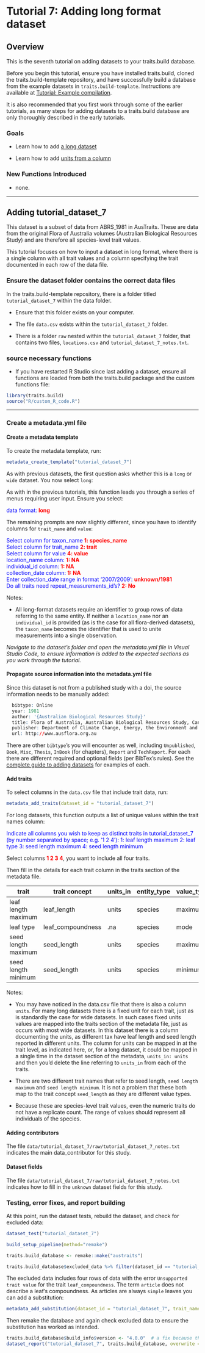 # Tutorial 7: Adding long format dataset

## Overview

This is the seventh tutorial on adding datasets to your traits.build database.

Before you begin this tutorial, ensure you have installed traits.build, cloned the traits.build-template repository, and have successfully build a database from the example datasets in `traits.build-template`. Instructions are available at [Tutorial: Example compilation](tutorial_compilation.html).\

It is also recommended that you first work through some of the earlier tutorials, as many steps for adding datasets to a traits.build database are only thoroughly described in the early tutorials.

### Goals

-   Learn how to add [a long dataset](#long_dataset) 

-   Learn how to add [units from a column](#units_column) 

### New Functions Introduced

-   none.

------------------------------------------------------------------------

## Adding tutorial_dataset_7

This dataset is a subset of data from ABRS_1981 in AusTraits. These are data from the original Flora of Australia volumes (Australian Biological Resources Study) and are therefore all species-level trait values.

This tutorial focuses on how to input a dataset in long format, where there is a single column with all trait values and a column specifying the trait documented in each row of the data file. 

### Ensure the dataset folder contains the correct data files

In the traits.build-template repository, there is a folder titled `tutorial_dataset_7` within the data folder. 

-   Ensure that this folder exists on your computer. 

-   The file `data.csv` exists within the `tutorial_dataset_7` folder. 

-   There is a folder `raw` nested within the `tutorial_dataset_7` folder, that contains two files, `locations.csv` and `tutorial_dataset_7_notes.txt`. 

### source necessary functions

-   If you have restarted R Studio since last adding a dataset, ensure all functions are loaded from both the traits.build package and the custom functions file:

```r
library(traits.build)
source("R/custom_R_code.R")
```

------------------------------------------------------------------------

### Create a metadata.yml file

#### **Create a metadata template** {#long_dataset}

To create the metadata template, run:

```r
metadata_create_template("tutorial_dataset_7")
```

As with previous datasets, the first question asks whether this is a `long` or `wide` dataset. You now select `long`:

As with in the previous tutorials, this function leads you through a series of menus requiring user input. Ensure you select:

[data format:]{style="color:blue;"} [**long**]{style="color:red;"}\

The remaining prompts are now slightly different, since you have to identify columns for `trait_name` and `value`:

[Select column for taxon_name]{style="color:blue;"} [**1: species_name**]{style="color:red;"}\
[Select column for trait_name]{style="color:blue;"} [**2: trait**]{style="color:red;"}\
[Select column for value]{style="color:blue;"} [**4: value**]{style="color:red;"}\
[location_name column:]{style="color:blue;"} [**1: NA**]{style="color:red;"}\
[individual_id column:]{style="color:blue;"} [**1: NA**]{style="color:red;"}\
[collection_date column:]{style="color:blue;"} [**1: NA**]{style="color:red;"}\
[Enter collection_date range in format '2007/2009':]{style="color:blue;"} [**unknown/1981**]{style="color:red;"}\
[Do all traits need repeat_measurements_id's?]{style="color:blue;"} [**2: No**]{style="color:red;"}\

Notes: 

-   All long-format datasets require an identifier to group rows of data referring to the same entity. If neither a `location_name` nor an `individual_id` is provided (as is the case for all flora-derived datasets), the `taxon_name` becomes the identifier that is used to unite measurements into a single observation.

*Navigate to the dataset's folder and open the metadata.yml file in Visual Studio Code, to ensure information is added to the expected sections as you work through the tutorial.*

#### **Propagate source information into the metadata.yml file**

Since this dataset is not from a published study with a doi, the source information needs to be manually added:\

```r
  bibtype: Online
  year: 1981
  author: '{Australian Biological Resources Study}'
  title: Flora of Australia, Australian Biological Resources Study, Canberra.
  publisher: Department of Climate Change, Energy, the Environment and Water, Canberra.
  url: http://www.ausflora.org.au
```

There are other `bibtype`'s you will encounter as well, including `Unpublished`, `Book`, `Misc`, `Thesis`, `InBook` (for chapters), `Report` and `TechReport`. For each there are different required and optional fields (per BibTex's rules). See the [complete guide to adding datasets](adding_data.html) for examples of each.

#### **Add traits** {#units_column}

To select columns in the `data.csv` file that include trait data, run:

```r
metadata_add_traits(dataset_id = "tutorial_dataset_7")
```

For long datasets, this function outputs a list of unique values within the trait names column:

[Indicate all columns you wish to keep as distinct traits in tutorial_dataset_7 (by number separated by space; e.g. '1 2 4'):]{style="color:blue;"} [1: leaf length maximum]{style="color:blue;"} [2: leaf type]{style="color:blue;"} [3: seed length maximum]{style="color:blue;"} [4: seed length minimum]{style="color:blue;"}

Select columns [**1 2 3 4**]{style="color:red;"}, you want to include all four traits.\

Then fill in the details for each trait column in the traits section of the metadata file.\

| trait   | trait concept    | units_in | entity_type | value_type | basis_of_value | replicates |
|-----------|-----------|-----------|-----------|-----------|-----------|-----------|
| leaf length maximum | leaf_length      | units    | species     | maximum    | measurement    | .na        |
| leaf type           | leaf_compoundness | .na      | species     | mode       | expert_score   | .na        |
| seed length maximum | seed_length      | units    | species     | maximum    | measurement    | .na        |
| seed length minimum | seed_length      | units    | species     | minimum    | measurement    | .na        |


Notes: 

-   You may have noticed in the data.csv file that there is also a column `units`. For many long datasets there is a fixed unit for each trait, just as is standardly the case for wide datasets. In such cases fixed units values are mapped into the traits section of the metadata file, just as occurs with most wide datasets. In this dataset there is a column documenting the units, as different tax have leaf length and seed length reported in different units. The column for units can be mapped in at the trait level, as indicated here, or, for a long dataset, it could be mapped in a single time in the dataset section of the metadata, `units_in: units` and then you'd delete the line referring to `units_in` from each of the traits.

- There are two different trait names that refer to seed length, `seed length maximum` and `seed length minimum`. It is not a problem that these both map to the trait concept `seed_length` as they are different value types.\ 

- Because these are species-level trait values, even the numeric traits do not have a replicate count. The range of values should represent all individuals of the species.\ 

#### **Adding contributors**

The file `data/tutorial_dataset_7/raw/tutorial_dataset_7_notes.txt` indicates the main data_contributor for this study.\

#### **Dataset fields**

The file `data/tutorial_dataset_7/raw/tutorial_dataset_7_notes.txt` indicates how to fill in the `unknown` dataset fields for this study.\ 

### Testing, error fixes, and report building {#exclude_data}

At this point, run the dataset tests, rebuild the dataset, and check for excluded data:

```r
dataset_test("tutorial_dataset_7")

build_setup_pipeline(method="remake")

traits.build_database <- remake::make("austraits")

traits.build_database$excluded_data %>% filter(dataset_id == "tutorial_dataset_7") %>%  View()
```

The excluded data includes four rows of data with the error `Unsupported trait value` for the trait `leaf_compoundness`. The term `article` does not describe a leaf's compoundness. As articles are always `simple` leaves you can add a substitution:\ 

```r
metadata_add_substitution(dataset_id = "tutorial_dataset_7", trait_name = "leaf_compoundness", find = "articles", replace = "simple")
```

Then remake the database and again check excluded data to ensure the substitution has worked as intended.\ 

```r
traits.build_database$build_info$version <- "4.0.0"  # a fix because the function was built around specific AusTraits versions
dataset_report("tutorial_dataset_7", traits.build_database, overwrite = TRUE)
```
